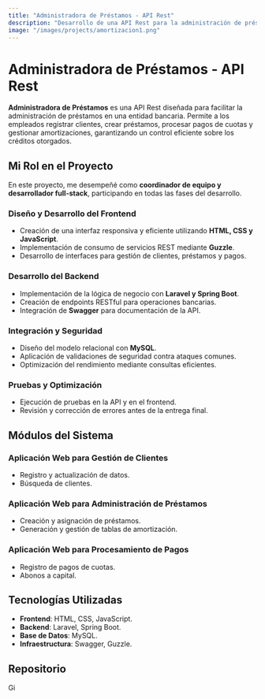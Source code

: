 ```yaml
---
title: "Administradora de Préstamos - API Rest"
description: "Desarrollo de una API Rest para la administración de préstamos en un banco, gestionando tanto el frontend como el backend para optimizar la gestión de clientes, préstamos y pagos."
image: "/images/projects/amortizacion1.png"
---
```


# Administradora de Préstamos - API Rest

**Administradora de Préstamos** es una API Rest diseñada para facilitar la administración de préstamos en una entidad bancaria. Permite a los empleados registrar clientes, crear préstamos, procesar pagos de cuotas y gestionar amortizaciones, garantizando un control eficiente sobre los créditos otorgados.

## Mi Rol en el Proyecto

En este proyecto, me desempeñé como **coordinador de equipo y desarrollador full-stack**, participando en todas las fases del desarrollo.

### **Diseño y Desarrollo del Frontend**
- Creación de una interfaz responsiva y eficiente utilizando **HTML, CSS y JavaScript**.
- Implementación de consumo de servicios REST mediante **Guzzle**.
- Desarrollo de interfaces para gestión de clientes, préstamos y pagos.

### **Desarrollo del Backend**
- Implementación de la lógica de negocio con **Laravel y Spring Boot**.
- Creación de endpoints RESTful para operaciones bancarias.
- Integración de **Swagger** para documentación de la API.

### **Integración y Seguridad**
- Diseño del modelo relacional con **MySQL**.
- Aplicación de validaciones de seguridad contra ataques comunes.
- Optimización del rendimiento mediante consultas eficientes.

### **Pruebas y Optimización**
- Ejecución de pruebas en la API y en el frontend.
- Revisión y corrección de errores antes de la entrega final.

## Módulos del Sistema

### **Aplicación Web para Gestión de Clientes**
- Registro y actualización de datos.
- Búsqueda de clientes.

### **Aplicación Web para Administración de Préstamos**
- Creación y asignación de préstamos.
- Generación y gestión de tablas de amortización.

### **Aplicación Web para Procesamiento de Pagos**
- Registro de pagos de cuotas.
- Abonos a capital.

## Tecnologías Utilizadas

- **Frontend**: HTML, CSS, JavaScript.
- **Backend**: Laravel, Spring Boot.
- **Base de Datos**: MySQL.
- **Infraestructura**: Swagger, Guzzle.


##  Repositorio

<div class="flex gap-4 pt-5  items-center">

  <div class="popUp flex justify-center items-center flex-col">
    <a href='https://github.com/Jey1601/Registro-UNAH.git' target="_blank">
        <img
            src='/images/github-icon.webp'
            alt='GitHub'
            width={100}
            height={100}
            style="width: 1.5vw; min-width: 20px; "
        />
    </a>

  </div>



</div>

